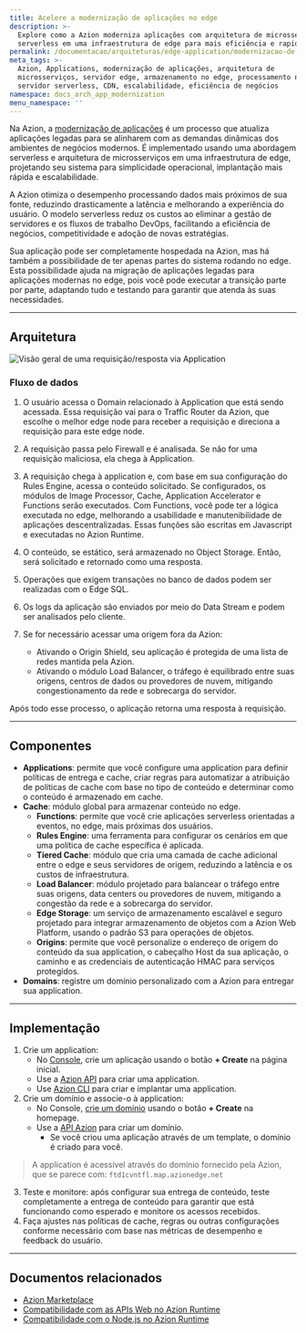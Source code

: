 ```yaml
---
title: Acelere a modernização de aplicações no edge
description: >-
  Explore como a Azion moderniza aplicações com arquitetura de microsserviços e
  serverless em uma infraestrutura de edge para mais eficiência e rapidez.
permalink: /documentacao/arquiteturas/edge-application/modernizacao-de-aplicacoes/
meta_tags: >-
  Azion, Applications, modernização de aplicações, arquitetura de
  microsserviços, servidor edge, armazenamento no edge, processamento no edge,
  servidor serverless, CDN, escalabilidade, eficiência de negócios
namespace: docs_arch_app_modernization
menu_namespace: ''
---
```


Na Azion, a [modernização de aplicações](https://www.azion.com/pt-br/solucoes/modernizacao-de-aplicacoes/) é um processo que atualiza aplicações legadas para se alinharem com as demandas dinâmicas dos ambientes de negócios modernos. É implementado usando uma abordagem serverless e arquitetura de microsserviços em uma infraestrutura de edge, projetando seu sistema para simplicidade operacional, implantação mais rápida e escalabilidade.

A Azion otimiza o desempenho processando dados mais próximos de sua fonte, reduzindo drasticamente a latência e melhorando a experiência do usuário. O modelo serverless reduz os custos ao eliminar a gestão de servidores e os fluxos de trabalho DevOps, facilitando a eficiência de negócios, competitividade e adoção de novas estratégias.

Sua aplicação pode ser completamente hospedada na Azion, mas há também a possibilidade de ter apenas partes do sistema rodando no edge. Esta possibilidade ajuda na migração de aplicações legadas para aplicações modernas no edge, pois você pode executar a transição parte por parte, adaptando tudo e testando para garantir que atenda às suas necessidades.

---

## Arquitetura

![Visão geral de uma requisição/resposta via Application](/assets/docs/images/uploads/app-modernization.png)

### Fluxo de dados

1. O usuário acessa o Domain relacionado à Application que está sendo acessada. Essa requisição vai para o Traffic Router da Azion, que escolhe o melhor edge node para receber a requisição e direciona a requisição para este edge node.

2. A requisição passa pelo Firewall e é analisada. Se não for uma requisição maliciosa, ela chega à Application.

3. A requisição chega à application e, com base em sua configuração do Rules Engine, acessa o conteúdo solicitado. Se configurados, os módulos de Image Processor, Cache, Application Accelerator e Functions serão executados.
Com Functions, você pode ter a lógica executada no edge, melhorando a usabilidade e manutenibilidade de aplicações descentralizadas. Essas funções são escritas em Javascript e executadas no Azion Runtime.

4. O conteúdo, se estático, será armazenado no Object Storage. Então, será solicitado e retornado como uma resposta.

5. Operações que exigem transações no banco de dados podem ser realizadas com o Edge SQL.

6. Os logs da aplicação são enviados por meio do Data Stream e podem ser analisados pelo cliente.

7. Se for necessário acessar uma origem fora da Azion:
    - Ativando o Origin Shield, seu aplicação é protegida de uma lista de redes mantida pela Azion.
    - Ativando o módulo Load Balancer, o tráfego é equilibrado entre suas origens, centros de dados ou provedores de nuvem, mitigando congestionamento da rede e sobrecarga do servidor.

Após todo esse processo, o aplicação retorna uma resposta à requisição.

---

## Componentes

- **Applications**: permite que você configure uma application para definir políticas de entrega e cache, criar regras para automatizar a atribuição de políticas de cache com base no tipo de conteúdo e determinar como o conteúdo é armazenado em cache.
- **Cache**: módulo global para armazenar conteúdo no edge.
    - **Functions**: permite que você crie aplicações serverless orientadas a eventos, no edge, mais próximas dos usuários.
    - **Rules Engine**: uma ferramenta para configurar os cenários em que uma política de cache específica é aplicada.
    - **Tiered Cache**: módulo que cria uma camada de cache adicional entre o edge e seus servidores de origem, reduzindo a latência e os custos de infraestrutura.
    - **Load Balancer**: módulo projetado para balancear o tráfego entre suas origens, data centers ou provedores de nuvem, mitigando a congestão da rede e a sobrecarga do servidor.
    - **Edge Storage**: um serviço de armazenamento escalável e seguro projetado para integrar armazenamento de objetos com a Azion Web Platform, usando o padrão S3 para operações de objetos.
    - **Origins**: permite que você personalize o endereço de origem do conteúdo da sua application, o cabeçalho Host da sua aplicação, o caminho e as credenciais de autenticação HMAC para serviços protegidos.
- **Domains**: registre um domínio personalizado com a Azion para entregar sua application.

---

## Implementação

1. Crie um application:
    - No [Console](https://console.azion.com), crie um aplicação usando o botão **+ Create** na página inicial.
    - Use a [Azion API](https://api.azion.com/#9c1cc0df-16a2-488e-8cfe-3f1238f47aeb) para criar uma application.
    - Use [Azion CLI](/pt-br/documentacao/devtools/cli/create/#edge-applications) para criar e implantar uma application.
2. Crie um domínio e associe-o à application: 
    - No Console, [crie um domínio](/pt-br/documentacao/produtos/guias/configurar-dominio/) usando o botão **+ Create** na homepage.
    - Use a [API Azion](https://api.azion.com/#a258eabc-b419-47e6-be68-45c2ce0150dd) para criar um domínio.
       - Se você criou uma aplicação através de um template, o domínio é criado para você.
> A application é acessível através do domínio fornecido pela Azion, que se parece com: `ftd1cvntfl.map.azionedge.net` 
3. Teste e monitore: após configurar sua entrega de conteúdo, teste completamente a entrega de conteúdo para garantir que está funcionando como esperado e monitore os acessos recebidos.
4. Faça ajustes nas políticas de cache, regras ou outras configurações conforme necessário com base nas métricas de desempenho e feedback do usuário.

---

## Documentos relacionados

- [Azion Marketplace](/pt-br/documentacao/produtos/marketplace/)
- [Compatibilidade com as APIs Web no Azion Runtime](/pt-br/documentacao/produtos/devtools/azion-edge-runtime/compatibilidade-frameworks/)
- [Compatibilidade com o Node.js no Azion Runtime](/pt-br/documentacao/produtos/devtools/azion-edge-runtime/compatibilidade/node/)
